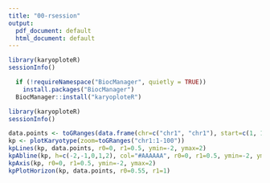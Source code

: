 ```yaml
---
title: "00-rsession"
output:
  pdf_document: default
  html_document: default
---
```


```r
library(karyoploteR)
sessionInfo()
```


```r
  if (!requireNamespace("BiocManager", quietly = TRUE))
    install.packages("BiocManager")
  BiocManager::install("karyoploteR")
```



```r
library(karyoploteR)
sessionInfo()
```

```r
data.points <- toGRanges(data.frame(chr=c("chr1", "chr1"), start=c(1, 100), end=c(1, 100), y=c(-2, 2)))
kp <- plotKaryotype(zoom=toGRanges("chr1:1-100"))
kpLines(kp, data.points, r0=0, r1=0.5, ymin=-2, ymax=2)
kpAbline(kp, h=c(-2,-1,0,1,2), col="#AAAAAA", r0=0, r1=0.5, ymin=-2, ymax=2)
kpAxis(kp, r0=0, r1=0.5, ymin=-2, ymax=2)
kpPlotHorizon(kp, data.points, r0=0.55, r1=1)
```

